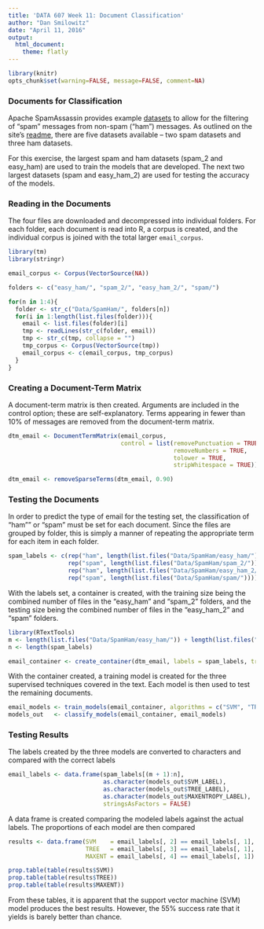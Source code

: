 ```yaml
---
title: 'DATA 607 Week 11: Document Classification'
author: "Dan Smilowitz"
date: "April 11, 2016"
output: 
  html_document: 
    theme: flatly
---
```


```r
library(knitr)
opts_chunk$set(warning=FALSE, message=FALSE, comment=NA)
```


### Documents for Classification
Apache SpamAssassin provides example [datasets](https://spamassassin.apache.org/publiccorpus/) to allow for the filtering of "spam" messages from non-spam ("ham") messages.  As outlined on the site's [readme](https://spamassassin.apache.org/publiccorpus/readme.html), there are five datasets available -- two spam datasets and three ham datasets.

For this exercise, the largest spam and ham datasets (spam_2 and easy_ham) are used to train the models that are developed.  The next two largest datasets (spam and easy_ham_2) are used for testing the accuracy of the models.


### Reading in the Documents
The four files are downloaded and decompressed into individual folders.  For each folder, each document is read into R, a corpus is created, and the individual corpus is joined with the total larger `email_corpus`.
```r
library(tm)
library(stringr)

email_corpus <- Corpus(VectorSource(NA))

folders <- c("easy_ham/", "spam_2/", "easy_ham_2/", "spam/")

for(n in 1:4){
  folder <- str_c("Data/SpamHam/", folders[n])
  for(i in 1:length(list.files(folder))){
    email <- list.files(folder)[i]
    tmp <- readLines(str_c(folder, email))
    tmp <- str_c(tmp, collapse = "")
    tmp_corpus <- Corpus(VectorSource(tmp))
    email_corpus <- c(email_corpus, tmp_corpus)
  }
}
```


### Creating a Document-Term Matrix
A document-term matrix is then created.  Arguments are included in the control option; these are self-explanatory.  Terms appearing in fewer than 10% of messages are removed from the document-term matrix.
```r
dtm_email <- DocumentTermMatrix(email_corpus,
                                control = list(removePunctuation = TRUE,
                                               removeNumbers = TRUE,
                                               tolower = TRUE,
                                               stripWhitespace = TRUE))

dtm_email <- removeSparseTerms(dtm_email, 0.90)
```


### Testing the Documents
In order to predict the type of email for the testing set, the classification of "ham"" or "spam" must be set for each document.  Since the files are grouped by folder, this is simply a manner of repeating the appropriate term for each item in each folder.
```r
spam_labels <- c(rep("ham", length(list.files("Data/SpamHam/easy_ham/"))),
                 rep("spam", length(list.files("Data/SpamHam/spam_2/"))),
                 rep("ham", length(list.files("Data/SpamHam/easy_ham_2/"))),
                 rep("spam", length(list.files("Data/SpamHam/spam/"))))
```

With the labels set, a container is created, with the training size being the combined number of files in the "easy_ham" and "spam_2" folders, and the testing size being the combined number of files in the "easy_ham_2" and "spam" folders.
```r
library(RTextTools)
m <- length(list.files("Data/SpamHam/easy_ham/")) + length(list.files("Data/SpamHam/spam_2/"))
n <- length(spam_labels)

email_container <- create_container(dtm_email, labels = spam_labels, trainSize = 1:m, testSize = (m + 1):n, virgin = FALSE)
```

With the container created, a training model is created for the three supervised techniques covered in the text.  Each model is then used to test the remaining documents.
```r
email_models <- train_models(email_container, algorithms = c("SVM", "TREE", "MAXENT"))
models_out   <- classify_models(email_container, email_models)
```


### Testing Results
The labels created by the three models are converted to characters and compared with the correct labels
```r
email_labels <- data.frame(spam_labels[(m + 1):n],
                           as.character(models_out$SVM_LABEL),
                           as.character(models_out$TREE_LABEL),
                           as.character(models_out$MAXENTROPY_LABEL),
                           stringsAsFactors = FALSE)
```

A data frame is created comparing the modeled labels against the actual labels.  The proportions of each model are then compared
```r
results <- data.frame(SVM    = email_labels[, 2] == email_labels[, 1],
                      TREE   = email_labels[, 3] == email_labels[, 1],
                      MAXENT = email_labels[, 4] == email_labels[, 1])

prop.table(table(results$SVM))
prop.table(table(results$TREE))
prop.table(table(results$MAXENT))
```

From these tables, it is apparent that the support vector machine (SVM) model produces the best results.  However, the 55% success rate that it yields is barely better than chance.
